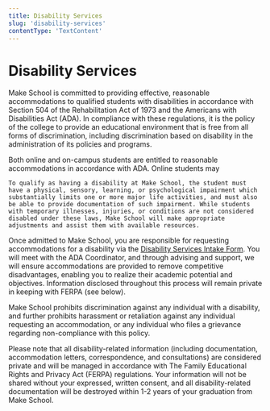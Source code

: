 ```yaml
---
title: Disability Services
slug: 'disability-services'
contentType: 'TextContent'
---
```


# Disability Services

Make School is committed to providing effective, reasonable accommodations to qualified students
with disabilities in accordance with Section 504 of the Rehabilitation Act of 1973 and the Americans
with Disabilities Act (ADA). In compliance with these regulations, it is the policy of the college
to provide an educational environment that is free from all forms of discrimination, including
discrimination based on disability in the administration of its policies and programs.

Both online and on-campus students are entitled to reasonable accommodations in accordance with ADA.
Online students may

```
To qualify as having a disability at Make School, the student must have a physical, sensory, learning, or psychological impairment which substantially limits one or more major life activities, and must also be able to provide documentation of such impairment. While students with temporary illnesses, injuries, or conditions are not considered disabled under these laws, Make School will make appropriate adjustments and assist them with available resources.
```

Once admitted to Make School, you are responsible for requesting accommodations for a disability via
the [Disability Services Intake Form](make.sc/ada-intake-form). You will meet with the ADA
Coordinator, and through advising and support, we will ensure accommodations are provided to remove
competitive disadvantages, enabling you to realize their academic potential and objectives.
Information disclosed throughout this process will remain private in keeping with FERPA (see below).

Make School prohibits discrimination against any individual with a disability, and further prohibits
harassment or retaliation against any individual requesting an accommodation, or any individual who
files a grievance regarding non-compliance with this policy.

Please note that all disability-related information (including documentation, accommodation letters,
correspondence, and consultations) are considered private and will be managed in accordance with The
Family Educational Rights and Privacy Act (FERPA) regulations. Your information will not be shared
without your expressed, written consent, and all disability-related documentation will be destroyed
within 1-2 years of your graduation from Make School.